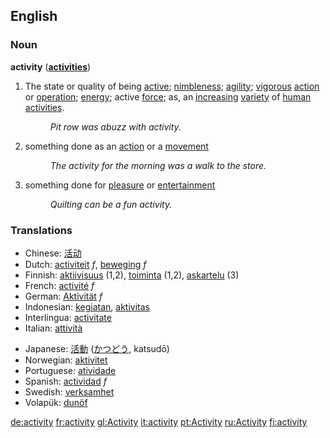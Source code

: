 ==English==
===Noun===
'''activity''' ('''[[activities]]''')
#The state or quality of being [[active]]; [[nimbleness]]; [[agility]]; [[vigorous]] [[action]] or [[operation]]; [[energy]]; active [[force]]; as, an [[increasing]] [[variety]] of [[human]] [[activities]].
#: ''Pit row was abuzz with activity.''
# something done as an [[action]] or a [[movement]]
#: ''The activity for the morning was a walk to the store.''
# something done for [[pleasure]] or [[entertainment]]
#: ''Quilting can be a fun activity.''

=== Translations === 
{{top}}
*Chinese: [[活动]]
*Dutch: [[activiteit]] ''f'', [[beweging]] ''f''
*Finnish: [[aktiivisuus]] (1,2), [[toiminta]] (1,2), [[askartelu]] (3)
*French: [[activité]] ''f''
*German: [[Aktivität]] ''f''
*Indonesian: [[giat|kegiatan]], [[aktivitas]] 
*Interlingua: [[activitate]] 
*Italian: [[attività]] 
{{mid}}
*Japanese: [[活動]] ([[かつどう]], katsudō) 
*Norwegian: [[aktivitet]]
*Portuguese: [[atividade]] 
*Spanish: [[actividad]] ''f''
*Swedish: [[verksamhet]] 
*Volapük: [[dunöf]]
{{bottom}}

[[de:activity]]
[[fr:activity]]
[[gl:Activity]]
[[it:activity]]
[[pt:Activity]]
[[ru:Activity]]
[[fi:activity]]